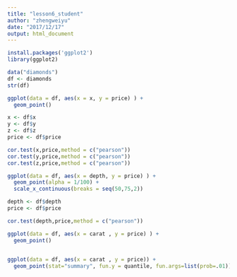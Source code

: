 ```yaml
---
title: "lesson6_student"
author: "zhengweiyu"
date: "2017/12/17"
output: html_document
---
```


```r
install.packages('ggplot2')
library(ggplot2)

data("diamonds")
df <- diamonds
str(df)
```

```r
ggplot(data = df, aes(x = x, y = price) ) + 
  geom_point() 
```

```r
x <- df$x
y <- df$y
z <- df$z
price <- df$price

cor.test(x,price,method = c("pearson"))
cor.test(y,price,method = c("pearson"))
cor.test(z,price,method = c("pearson"))
```

```r
ggplot(data = df, aes(x = depth, y = price) ) + 
  geom_point(alpha = 1/100) +
  scale_x_continuous(breaks = seq(50,75,2))
```

```r
depth <- df$depth
price <- df$price

cor.test(depth,price,method = c("pearson"))
```
```r
  
ggplot(data = df, aes(x = carat , y = price) ) + 
  geom_point() 
  
```
```r
  
ggplot(data = df, aes(x = carat , y = price)) + 
  geom_point(stat="summary", fun.y = quantile, fun.args=list(prob=.01)) 

```